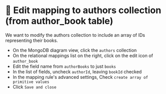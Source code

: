 
# 👐 Edit mapping to authors collection (from author_book table)

We want to modify the authors collection to include an array of IDs representing their books. 

- On the MongoDB diagram view, click the `authors` collection
- On the relational mappings list on the right, click on the edit icon of `author_book`
- Edit the field name from `authorBooks` to just `books`
- In the list of fields, uncheck `authorId`, leaving `bookId` checked
- In the mapping rule's advanced settings, Check `create array of primitive values`
- Click `Save and close`


<Screenshot url="https://www.mongodb.com/products/tools/relational-migrator" src="img/120-image-001.png" alt="Screenshot of the connect modal" />

